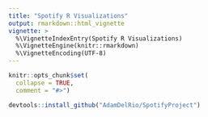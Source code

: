 ```yaml
---
title: "Spotify R Visualizations"
output: rmarkdown::html_vignette
vignette: >
  %\VignetteIndexEntry(Spotify R Visualizations)
  %\VignetteEngine(knitr::rmarkdown)
  %\VignetteEncoding(UTF-8)
---
```


```r
knitr::opts_chunk$set(
  collapse = TRUE, 
  comment = "#>")
```

```r
devtools::install_github("AdamDelRio/SpotifyProject")
```

```r

```
